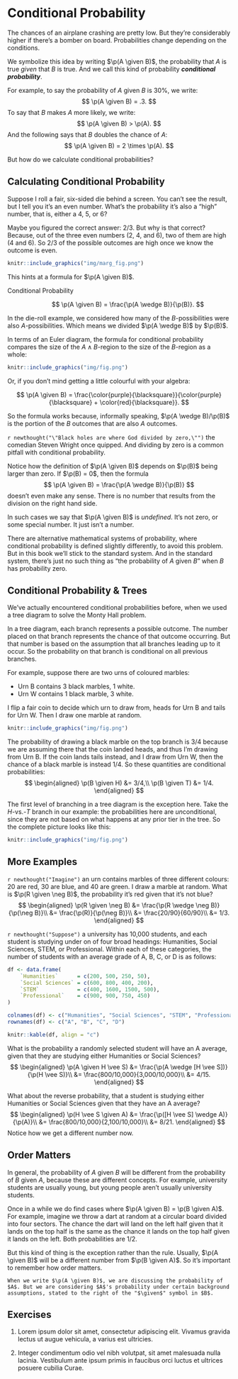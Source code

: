 # Conditional Probability

The chances of an airplane crashing are pretty low. But they're considerably higher if there's a bomber on board. Probabilities change depending on the conditions.

We symbolize this idea by writing $\p(A \given B)$, the probability that $A$ is true *given* that $B$ is true. And we call this kind of probability ***conditional probability***.

For example, to say the probability of $A$ given $B$ is 30%, we write:
$$ \p(A \given B) = .3. $$
To say that $B$ makes $A$ more likely, we write:
$$ \p(A \given B) > \p(A). $$
And the following says that $B$ doubles the chance of $A$:
$$ \p(A \given B) = 2 \times \p(A). $$

But how do we calculate conditional probabilities?


## Calculating Conditional Probability

Suppose I roll a fair, six-sided die behind a screen. You can't see the result, but I tell you it's an even number. What's the probability it's also a "high" number, that is, either a $4$, $5$, or $6$?

Maybe you figured the correct answer: $2/3$. But why is that correct? Because, out of the three even numbers ($2$, $4$, and $6$), two of them are high ($4$ and $6$). So $2/3$ of the possible outcomes are high once we know the outcome is even.

```r
knitr::include_graphics("img/marg_fig.png")
```

This hints at a formula for $\p(A \given B)$.

Conditional Probability

:   
    $$ \p(A \given B) = \frac{\p(A \wedge B)}{\p(B)}. $$

In the die-roll example, we considered how many of the $B$-possibilities were also $A$-possibilities. Which means we divided $\p(A \wedge B)$ by $\p(B)$.

In terms of an Euler diagram, the formula for conditional probability compares the size of the $A \wedge B$-region to the size of the $B$-region as a whole:

```r
knitr::include_graphics("img/fig.png")
```

Or, if you don't mind getting a little colourful with your algebra:

$$
    \p(A \given B) = \frac{\color{purple}{\blacksquare}}{\color{purple}{\blacksquare} + \color{red}{\blacksquare}}.
$$

So the formula works because, informally speaking, $\p(A \wedge B)/\p(B)$ is the portion of the $B$ outcomes that are also $A$ outcomes.

`r newthought("\"Black holes are where God divided by zero,\"")` the comedian Steven Wright once quipped. And dividing by zero is a common pitfall with conditional probability.

Notice how the definition of $\p(A \given B)$ depends on $\p(B)$ being larger than zero. If $\p(B) = 0$, then the formula
$$ \p(A \given B) = \frac{\p(A \wedge B)}{\p(B)} $$
doesn't even make any sense. There is no number that results from the division on the right hand side.

In such cases we say that $\p(A \given B)$ is *undefined*. It's not zero, or some special number. It just isn't a number.

There are alternative mathematical systems of probability, where conditional probability is defined slightly differently, to avoid this problem. But in this book we'll stick to the standard system. And in the standard system, there's just no such thing as "the probability of $A$ given $B$" when $B$ has probability zero.


## Conditional Probability & Trees

We've actually encountered conditional probabilities before, when we used a tree diagram to solve the Monty Hall problem.

In a tree diagram, each branch represents a possible outcome. The number placed on that branch represents the chance of that outcome occurring. But that number is based on the assumption that all branches leading up to it occur. So the probability on that branch is conditional on all previous branches.

For example, suppose there are two urns of coloured marbles:

- Urn B contains 3 black marbles, 1 white.
- Urn W contains 1 black marble, 3 white.

I flip a fair coin to decide which urn to draw from, heads for Urn B and tails for Urn W. Then I draw one marble at random.

```r
knitr::include_graphics("img/fig.png")
```

The probability of drawing a black marble on the top branch is $3/4$ because we are assuming there that the coin landed heads, and thus I'm drawing from Urn B. If the coin lands tails instead, and I draw from Urn W, then the chance of a black marble is instead $1/4$. So these quantities are conditional probabilities:
$$
  \begin{aligned}
    \p(B \given H) &= 3/4,\\
    \p(B \given T) &= 1/4.
  \end{aligned}
$$

The first level of branching in a tree diagram is the exception here. Take the $H$-vs.-$T$ branch in our example: the probabilities here are *un*conditional, since they are not based on what happens at any prior tier in the tree. So the complete picture looks like this:

```r
knitr::include_graphics("img/fig.png")
`````


## More Examples

`r newthought("Imagine")` an urn contains marbles of three different colours: 20 are red, 30 are blue, and 40 are green. I draw a marble at random. What is $\p(R \given \neg B)$, the probability it's red given that it's not blue?
$$
  \begin{aligned}
    \p(R \given \neg B) &= \frac{\p(R \wedge \neg B)}{\p(\neg B)}\\
                        &= \frac{\p(R)}{\p(\neg B)}\\
                        &= \frac{20/90}{60/90}\\
                        &= 1/3.
  \end{aligned}
$$

`r newthought("Suppose")` a university has 10,000 students, and each student is studying under on of four broad headings: Humanities, Social Sciences, STEM, or Professional. Within each of these categories, the number of students with an average grade of A, B, C, or D is as follows:

```r
df <- data.frame(
    `Humanities`      = c(200, 500, 250, 50),
    `Social Sciences` = c(600, 800, 400, 200),
    `STEM`            = c(400, 1600, 1500, 500),
    `Professional`    = c(900, 900, 750, 450)
)

colnames(df) <- c("Humanities", "Social Sciences", "STEM", "Professional")
rownames(df) <- c("A", "B", "C", "D")

knitr::kable(df, align = "c")
```

What is the probability a randomly selected student will have an A average, given that they are studying either Humanities or Social Sciences?
$$
  \begin{aligned}
    \p(A \given H \vee S) &= \frac{\p(A \wedge [H \vee S])}{\p(H \vee S)}\\
                           &= \frac{800/10,000}{3,000/10,000}\\
                           &= 4/15.
  \end{aligned}
$$

What about the reverse probability, that a student is studying either Humanities or Social Sciences given that they have an A average?
$$
  \begin{aligned}
    \p(H \vee S \given A) &= \frac{\p([H \vee S] \wedge A)}{\p(A)}\\
                           &= \frac{800/10,000}{2,100/10,000}\\
                           &= 8/21.
  \end{aligned}
$$
Notice how we get a different number now.

## Order Matters

In general, the probability of $A$ given $B$ will be different from the probability of $B$ given $A$, because these are different concepts. For example, university students are usually young, but young people aren't usually university students.

Once in a while we do find cases where $\p(A \given B) = \p(B \given A)$. For example, imagine we throw a dart at random at a circular board divided into four sectors. The chance the dart will land on the left half given that it lands on the top half is the same as the chance it lands on the top half given it lands on the left. Both probabilities are 1/2.

But this kind of thing is the exception rather than the rule. Usually, $\p(A \given B)$ will be a different number from $\p(B \given A)$. So it's important to remember how order matters.

```block
When we write $\p(A \given B)$, we are discussing the probability of $A$. But we are considering $A$'s probability under certain background assumptions, stated to the right of the "$\given$" symbol in $B$.
```


## Exercises

1. Lorem ipsum dolor sit amet, consectetur adipiscing elit. Vivamus gravida lectus ut augue vehicula, a varius est ultricies. 

2. Integer condimentum odio vel nibh volutpat, sit amet malesuada nulla lacinia. Vestibulum ante ipsum primis in faucibus orci luctus et ultrices posuere cubilia Curae.